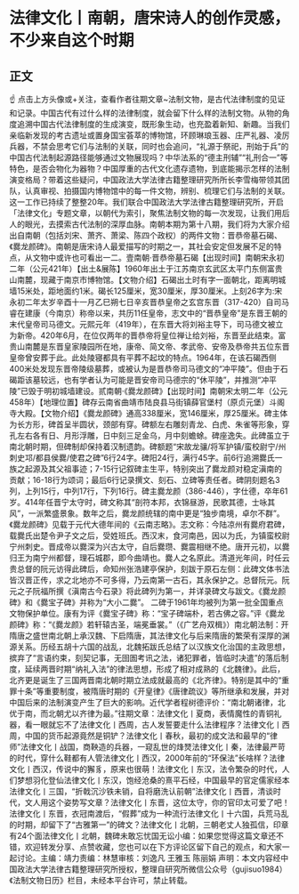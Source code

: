 # 法律文化丨南朝，唐宋诗人的创作灵感，不少来自这个时期
## 正文
☝ 点击上方头像或+关注，查看作者往期文章~法制文物，是古代法律制度的见证和记录。中国古代有过什么样的法律制度，就会留下什么样的法制文物。从物的角度追溯中国古代法律制度的生成演变，既形象生动，也充盈着新知、新趣。当我们亲临新发现的考古遗址或置身国宝荟萃的博物馆，环顾琳琅玉器、庄严礼器、凌厉兵器，不禁会思考它们与法制的关联，同时也会追问，“礼源于祭祀，刑始于兵”的中国古代法制起源路径能够通过文物展现吗？中华法系的“德主刑辅”“礼刑合一”等特色，是否会物化为器物？中国厚重的古代文化遗存遗物，到底能揭示怎样的法制演变格局？带着这些疑问，中国政法大学法律古籍整理研究所所长李雪梅带领其团队，认真审视、拍摄国内博物馆中的每一件文物，辨别、梳理它们与法制的关联。这一工作已持续了整整20年。我们联合中国政法大学法律古籍整理研究所，开启「法律文化」专题文章，以朝代为索引，聚焦法制文物的每一次发现，让我们用后人的眼光，去摸索古代法制的深厚血脉。南朝本期为第十八期，我们将为大家介绍出自南朝（包括刘宋、萧齐、萧梁、陈四个政权）的两件文物：晋恭帝墓石碣、《爨龙颜碑》。南朝是唐宋诗人最爱描写的时期之一，其社会安定但发展不足的特点，从文物中或许也可看出一二。壹南朝·晋恭帝墓石碣【出现时间】南朝宋永初二年（公元421年）【出土&展陈】1960年出土于江苏南京玄武区太平门东侧富贵山南麓，现藏于南京市博物馆。【文物介绍】石碣出土时有字一面朝北，距离明城墙15米处，距地面约1米。碣长125厘米，宽30厘米，厚30厘米。上刻26字为:宋永初二年太岁辛酉十一月乙巳朔七日辛亥晋恭皇帝之玄宫东晋（317-420）自司马睿在建康（今南京）称帝以来，共历11任皇帝，志文中的“晋恭皇帝”是东晋王朝的末代皇帝司马德文。元熙元年（419年），在东晋大将刘裕主导下，司马德文被立为新帝。420年6月，在位仅两年的晋恭帝将皇位禅让给刘裕，东晋至此结束。富贵山南麓是东晋皇家陵园所在地，康帝、简文帝、孝武帝、安帝及恭帝共五位东晋皇帝曾安葬于此。此处陵寝都具有平葬不起坟的特点。1964年，在该石碣西侧400米处发现东晋帝陵级墓葬，或被认为是晋恭帝司马德文的“冲平陵”。但由于石碣距该墓较远，也有学者认为可能是晋安帝司马德宗的“休平陵”，并推测“冲平陵”已毁于明初城墙建设。贰南朝·《爨龙颜碑》【出现时间】南朝宋太明二年（公元458年）【地理位置】碑存云南省曲靖市陆良县马街镇薛官堡村（原贞元堡）斗阁寺大殿。【文物介绍】《爨龙颜碑》通高338厘米，宽146厘米，厚25厘米。碑主体为长方形，碑首呈半圆状，颈部有穿。碑额左右雕刻青龙、白虎、朱雀等形象，穿孔左右各有日、月形浮雕，日中刻三足金乌，月中刻蟾蜍。碑座逸失。此碑虽立于南北朝时期，但碑制却保持着汉制遗韵。碑额题“宋故龙骧/将军护镇/蛮校尉宁/州刺史邛/都县侯爨/使君之碑”6行24字。碑阳24行，满行45字。前6行追溯爨氏一族之起源及其父祖事迹；7-15行记叙碑主生平，特别突出了爨龙颜对稳定滇南的贡献；16-18行为颂词；最后6行记录撰文、刻石、立碑等责任者。碑阴刻题名3列，上列15行，中列17行，下列16行。碑主爨龙颜（386-446），字仕德，卒年61岁。414年任晋宁太守时，碑文称其“剖符本邦，衣锦昼游，民歌其德，士咏其风”，一派繁盛景象。数年之后，爨龙颜统辖的南中更是“独步南境，卓尔不群”。《爨龙颜碑》见载于元代大德年间的《云南志略》。志文称：今陆凉州有爨府君碑，载爨氏出楚令尹子文之后，受姓班氏。西汉末，食河南邑，因以为氏，为镇蛮校尉宁州刺史。晋成帝以爨深为兴古太守，自后爨瓒、爨震相继不绝。唐开元初，以爨归王为南宁州都督，理石城郡，即今曲靖也。爨人之名原此。清道光年间，时任云贵总督的阮元访得此碑后，命知州张浩建亭保护，刻跋于原石左侧：此碑文体书法皆汉晋正传，求之北地亦不可多得，乃云南第一古石，其永保护之。总督阮元。阮元之子阮福所撰《滇南古今石录》将此碑列为第一，并详录碑文与跋文。《爨龙颜碑》和《爨宝子碑》并称为“大小二爨”。 二碑于1961年均被列为第一批全国重点文物保护单位。康有为评《爨宝子碑》称：“宝子碑端朴，若古佛之容。”评《爨龙颜碑》称：“《爨龙颜》若轩辕古圣，端冕垂裳。”（《广艺舟双楫》）南北朝法制：开隋唐之盛世南北朝上承汉魏、下启隋唐，其法律文化与后来隋唐的繁荣有深厚的渊源关系。历经五胡十六国的战乱，北魏拓跋氏总结了以汉族文化治国的主政思想，摈弃了“言语约束，刻契记事，无囹圄考讯之法，诸犯罪者，皆临时决遣”的落后制度，延续两晋时期“纳礼入法”的律法思想，形成了相对成熟的《北魏律》。此后，北齐更是诞生了三国两晋南北朝时期立法成就最高的《北齐律》。特别是其中的“重罪十条”等重要制度，被隋唐时期的《开皇律》《唐律疏议》等所继承和发展，并对中国后来的法制演变产生了巨大的影响。近代学者程树德评价：“南北朝诸律，北优于南，而北朝尤以齐律为最。”往期文章：法律文化丨夏商，表情魔性的青铜礼器，看一眼就忘不了法律文化丨西周，古人发誓要走什么法律程序？法律文化丨西周，中国的货币起源竟然是铜铲？法律文化丨春秋，最初的成文法和最早的“律师”法律文化丨战国，商鞅造的兵器，一窥乱世的烽燹法律文化丨秦，法律最严苛的时代，穿什么鞋都有人管法律文化丨西汉，2000年前的“环保法”长啥样？法律文化丨西汉，传说中的獬豸，原来也很萌！法律文化丨东汉，法令繁杂的时代，人们梦想羽化登仙法律文化丨东汉，饱经沧桑的熹平石经，中国最早的官定儒家经本法律文化丨三国，“折戟沉沙铁未销，自将磨洗认前朝”法律文化丨西晋，清谈时代，文人用这个姿势写文章？法律文化丨东晋，这位太守，你的官印太可爱了吧！法律文化丨东晋，衣冠南渡后，“假葬”成为一种流行法律文化丨十六国，兵荒马乱的时期，却留下了“古雅第一”的碑文？​法律文化丨北朝，三朝老丈人独孤信，印章有24个面法律文化丨北朝，魏碑未敢忘忧国无讼小编：如果您觉得这篇文章还不错，欢迎转发分享、点赞收藏，您也可以在下方评论区留下自己的观点，和大家一起讨论。主编：靖力责编：林慧审核：刘逸凡 王雅玉 陈丽娟 声明：本文内容经中国政法大学法律古籍整理研究所授权，整理自研究所微信公众号（gujisuo1984）《法制文物日历》栏目，未经本平台许可，禁止转载。
